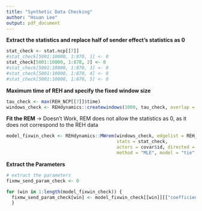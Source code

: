 ```yaml
---
title: "Synthetic Data Checking"
author: "Hsuan Lee"
output: pdf_document
---
```


**Extract the statistics and replace half of sender effect's statistics as 0**
```r
stat_check <- stat.ncp[[7]]
#stat_check[5001:10000, 1:870, 1] <- 0
stat_check[5001:10000, 1:870, 2] <- 0
#stat_check[5001:10000, 1:870, 3] <- 0
#stat_check[5001:10000, 1:870, 4] <- 0
#stat_check[5001:10000, 1:870, 5] <- 0
```

**Maximum time of REH and specify the fixed window size** 
```r
tau_check <- max(REH_NCP[[7]]$time)
windows_check <- REHdynamics::createwindows(1000, tau_check, overlap = 1/2)
```

**Fit the REM** -> Doesn't Work, REM does not allow the statistics as 0, as it does not correspond to the REH data
```r
model_fixwin_check <- REHdynamics::MWrem(windows_check, edgelist = REH_NCP[[7]], 
                                         stats = stat_check,
                                         actors = covar$id, directed = TRUE, 
                                         method = "MLE", model = "tie", ncores = 2)
```

**Extract the Parameters**
```r
# extract the parameters
fixmw_send_param_check <- 0

for (win in 1:length(model_fixwin_check)) {
  fixmw_send_param_check[win] <- model_fixwin_check[[win]][["coefficients"]][["send.z"]]
  }
```





















